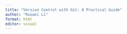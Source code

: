 ```yaml
---
title: "Version Control with Git: A Practical Guide"
author: "Ruowei Li"
format: html
editor: visual
---
```


## 
